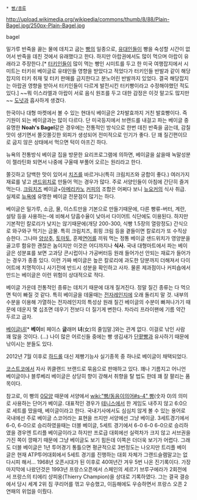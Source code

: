  * [[빵/종류]]

http://upload.wikimedia.org/wikipedia/commons/thumb/8/88/Plain-Bagel.jpg/250px-Plain-Bagel.jpg

bagel

밀가루 반죽을 끓는 물에 데치고 굽는 [[빵]]의 일종으로, [[유대인]]들이 빵을 숙성할 시간이 없어서 반죽을 데친 것에서 유래했다고 한다. 하지만 아랍권에서도 많이 먹으며 아랍이 유래라고 주장한다.[* [[터키]]인들이 많이 먹는 빵인 시미트를 두고 한 미국 여행잡지에서 시미트는 터키쉬 베이글로 유태인들 영향을 받았다고 적었다가 터키인들 반발과 같이 해당잡지의 터키 취재 및 터키 판매를 금지한다고 분노어린 반발까지 있었다. 결국 해당잡지는 아랍권 영향을 받아서 터키인들이 다르게 발전시킨 터키빵이라고 수정해야했던 적도 있다.] ~~뭐 이스라엘과 아랍이 서로 음식 원조를 두고 대한 감정은 이것 말고도 많지만~~ [[도넛]]과 흡사하게 생겼다.

한국이나 대형 마켓에서 볼 수 있는 현대식 베이글은 2차발효까지 거친 발효빵이다. 즉 기원이 되는 베이글과는 많이 다르다. 단 미국등지에서 브랜드를 내걸고 파는 베이글 중 유명한 '''Noah's Bagel'''같은 경우에는 전통적인 방식으로 한번 데친 반죽을 굽는데, 감칠맛이 생기면서 쫄깃쫄깃한 외피가 생성되어 전미적으로 인기가 좋다. 단 꽤 질긴편이므로 굽지 않은 상태에서 먹으면 턱이 아프긴 하다. 

뉴욕의 전통방식 베이글 집을 방문한 요리프로그램에 의하면, 베이글을 삶을때 녹말성분이 젤라틴화 되면서 나중에 구울때 부풀어 오르는 원리라고 한다.

쫄깃하고 담백한 맛이 있어서 [[치즈]]를 바르거나(특히 크림치즈와 궁합이 좋다.) 여러가지 재료를 넣고 [[샌드위치]]로 만들어 먹는 경우가 많다. 주로 서양인들이 아침에 간단히 즐겨먹는다. [[크림치즈]] 베이글+[[아메리카노]] [[커피]]의 조합은 어쩌다 보니 [[뉴요커]]의 식사 취급. 실제로 [[뉴욕]]에 유명한 베이글 전문점이 많기는 하다.

베이글은 밀가루, 소금, 물, 이스트만을 기본으로 만들기때문에, 다른 빵류-버터, 계란, 설탕 등을 사용하는-에 비해서 당흡수율이 낮아서 다이어트 식단에도 이용된다. 하지만 기본적인 칼로리가 낮지는 않기때문에(개당 200-300, 식빵 1.5장의 열랑정도) 간식으로 와구와구 먹기는 금물. 특히 크림치즈, 휘핑 크림 등을 곁들이면 칼로리가 또 수직상승한다. 그나마 [[양상추]], [[토마토]], 훈제[[연어]]를 끼워 먹는 정통 베이글 샌드위치가 영양분을 골고루 함유한 괜찮은 놈이지만 이것은 어디까지나 '''식사.''' 국내 대형마트에서 파는 베이글은 성분표를 보면 고과당 콘시럽이나 가공버터등 원래 들어가선 안되는 재료가 들어가는 경우가 종종 있다. 이런 가짜 베이글은 높은 칼로리에 과도한 당분까지 더해져서 다이어트에 치명적이니 사기전에 반드시 성분을 확인하고 사자. 물론 제과점이나 커피숍에서 만드는 베이글은 이런 위험이 상대적으로 적다.

베이글 가운데 전통적인 종류는 데치기 때문에 대개 질겨진다. 정말 질긴 종류는 다 먹으면 턱이 빠질 것 같다. 특히 베이글을 데울때는 [[전자레인지]]에 오래 돌리지 말 것. 내부의 수분을 이용해 가열하는 전자레인지의 특성상 원래 질긴 베이글의 수분이 빠져나가기 때문에 데운지 몇 십초면 데우기 전보다 더 질기게 변한다. 차라리 프라이팬에 기름 약간 두르고 굽자.

[[베이글녀]][* '''베이'''비 페이스 '''글'''래머 '''녀'''(女)의 줄임말.]와는 관계 없다. 이걸로 낚인 사람 꽤 많을 것이다. (…) 나이 많은 어르신들 중에는 빵 생김새가 [[단팥빵]]과 유사하기 때문에 낚이시는 분들도 있다.

2012년 7월 이후로 [[하드롤]] 대신 제빵기능사 실기종목 중 하나로 베이글이 채택되었다.

[[코스트코]]에서 자사 퀴클랜드 브랜드로 묶음으로 판매하고 있다. 꽤나 기름지고 어니언 베이글이나 블루베리 베이글은 상당히 향이 강해서 취향을 탈 법도 한데 꽤 잘 팔리는 품목이다.

참고로, 이 빵의 [[0]]모양 때문에 서양에서 [[wiki:"빵/동음이의어#s-4" 빵]](숫자 0)의 의미로 사용하는 단어가 베이글. 대표적인 경우가 [[테니스]]에서 한 게임도 내주지 않고 6:0으로 세트를 땄을때, 베이글이라고 한다. 국내기사에서도 심심치 않게 볼 수 있는 용어로 국내에선 주로 베이글 스코어라는 표현을 쓰지만 서양에선 그냥 베이글. 3세트경기에서 6-0, 6-0으로 승리하였을때는 더블 베이글, 5세트 경기에서 6-0 6-0 6-0으로 승리하였을 경우엔 트리플 베이글이라고 하지만 프로급 대회에선 실력차가 크지 않고 서브권을 가진 쪽이 깡패기 때문에 그냥 베이글도 보기 힘든데 이쪽은 더더욱 보기가 어렵다. 그래도 더블 베이글은 1년 투어경기 통틀으면 평균적으로 3번정도는 나오지만  트리플 베이글은 현재 ATP투어대회에서 5세트 경기를 진행하는 대회 자체가 그랜드슬램말고는 없다시피 해서... 1968년 오픈시대가 된 이후로 40여년간 겨우 5번 나온 진기록이다. 가장 마지막에 나왔던것은 1993년 프랑스오픈에서 스페인의 세르기 브루구에라가 2회전에서 프랑스의 티에리 샹피옹(Thierry Champion)을 상대로 기록하였다. 그는 결국 결승에서 당시 세계 2위 짐 쿠리어를 꺾고 우승했고, 이듬해에도 우승하면서 프랑스 오픈 2연패의 위업을 이뤘다.
